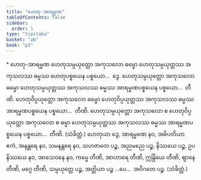 ```yaml
---
title: "ဟေတု-အာရမ္မဏ"
tableOfContents: false
sidebar:
  order: 1
type: "tipitaka"
basket: "ab"
book: "p3"
---
```



<DynamicBreadcrumb />

<Paragraph type="center" book="p3">
* ဟေတု-အာရမ္မဏ
</Paragraph>

<Division number="35" book="p3" e="ch" v="39" p="333">

<Paragraph number="1333" book="p3">
ဟေတုသမ္ပယုတ္တော အကုသလော ဓမ္မော ဟေတုသမ္ပယုတ္တဿ အကုသလဿ ဓမ္မဿ ဟေတုပစ္စယေန ပစ္စယော…  ဒွေ.
</Paragraph>

<Paragraph number="1334" book="p3">
ဟေတုသမ္ပယုတ္တော အကုသလော ဓမ္မော ဟေတုသမ္ပယုတ္တဿ အကုသလဿ ဓမ္မဿ အာရမ္မဏပစ္စယေန ပစ္စယော…  တီဏိ.
</Paragraph>

<Paragraph number="1335" book="p3">
ဟေတုဝိပ္ပယုတ္တော အကုသလော ဓမ္မော ဟေတုဝိပ္ပယုတ္တဿ အကုသလဿ ဓမ္မဿ အာရမ္မဏပစ္စယေန ပစ္စယော…  တီဏိ.
</Paragraph>

<Paragraph number="1336" book="p3">
ဟေတုသမ္ပယုတ္တော အကုသလော စ ဟေတုဝိပ္ပယုတ္တော အကုသလော စ ဓမ္မာ ဟေတုသမ္ပယုတ္တဿ အကုသလဿ ဓမ္မဿ အာရမ္မဏပစ္စယေန ပစ္စယော…  တီဏိ. (သံခိတ္တံ.)
</Paragraph>

</Division>
<Division number="36" book="p3" e="ch" v="39" p="334">

<Paragraph number="1337" book="p3">
ဟေတုယာ ဒွေ, အာရမ္မဏေ နဝ, အဓိပတိယာ ဧကံ, အနန္တရေ နဝ, သမနန္တရေ နဝ, သဟဇာတေ ပဉ္စ, အညမညေ ပဉ္စ, နိဿယေ ပဉ္စ, ဥပနိဿယေ နဝ, အာသေဝနေ နဝ, ကမ္မေ တီဏိ, အာဟာရေ တီဏိ, ဣန္ဒြိယေ တီဏိ, ဈာနေ တီဏိ, မဂ္ဂေ တီဏိ, သမ္ပယုတ္တေ ပဉ္စ, အတ္ထိယာ ပဉ္စ …ပေ…  အဝိဂတေ ပဉ္စ. (သံခိတ္တံ.)
</Paragraph>
</Division>